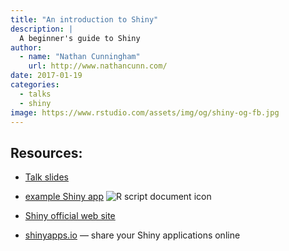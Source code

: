 ```yaml
---
title: "An introduction to Shiny"
description: |
  A beginner's guide to Shiny
author: 
  - name: "Nathan Cunningham"
    url: http://www.nathancunn.com/
date: 2017-01-19
categories:
  - talks
  - shiny
image: https://www.rstudio.com/assets/img/og/shiny-og-fb.jpg
---
```


## Resources:

-   [Talk slides](resources/intro_to_shiny.pdf)

-   [example Shiny app](https://warwick.ac.uk/fac/sci/wdsi/events/wrug/resources/example_app.R) ![R script document icon](https://warwick.ac.uk/fac/sci/wdsi/events/wrug/resources/ricon.png)

-   [Shiny official web site](http://shiny.rstudio.com/)

-   [shinyapps.io](https://www.shinyapps.io/) --- share your Shiny applications online
